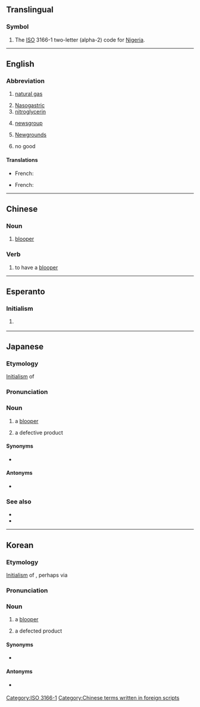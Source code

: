 {{also|-ng|-ոց|.ng|ng|Ng|ng̃|Ng̃}}
{{character info/new|🆖}}
==Translingual==

===Symbol===
{{head|mul|symbol}}

# The [[ISO]] 3166-1 two-letter (alpha-2) code for [[Nigeria]].

[[Category:ISO 3166-1]]

----

==English==

===Abbreviation===
{{rfc-header|Abbreviation}}
{{head|en|abbreviation}}

# {{lb|en|petrochemistry}} [[natural gas]]
# [[nasogastric|Nasogastric]]
# [[nitroglycerin]]
# {{lb|en|Internet}} [[newsgroup]]
# {{lb|en|Internet}} [[Wikipedia:Newgrounds|Newgrounds]]
# {{lb|en|Internet}} no good

====Translations====
{{trans-top|(petrochemistry) natural gas}}
* French: {{t+|fr|GN|m}} {{qualifier|gaz naturel}}
{{trans-mid}}
{{trans-bottom}}

{{trans-top|(Internet) newsgroup}}
* French: {{t+|fr|NG|m}}
{{trans-mid}}
{{trans-bottom}}

{{trans-top|(Internet) Newgrounds}}
{{trans-mid}}
{{trans-bottom}}

----

==Chinese==

===Noun===
{{zh-noun}}

# {{lb|zh|film|television}} [[blooper]]

===Verb===
{{zh-verb}}

# {{lb|zh|film|television}} to have a [[blooper]]

[[Category:Chinese terms written in foreign scripts]]

----

==Esperanto==

===Initialism===
{{head|eo|initialism}}

# {{lb|eo|Internet slang|texting}} {{initialism of|ne gravas||[[it doesn't matter]], it's not important|lang=eo}}

----

==Japanese==

===Etymology===
[[initialism|Initialism]] of {{der|ja|en|no good}}

===Pronunciation===
{{ja-pron|acc=3|エヌジー}}

===Noun===
{{ja-noun|エヌジー}}

# {{lb|ja|film|television}} a [[blooper]]
# {{lb|ja|industry}} a defective product

====Synonyms====
* {{ja-r|不良品|ふりょうひん}} {{lb|ja|industry}}

====Antonyms====
* {{ja-l|OK}} {{lb|ja|industry}}

===See also===
* {{ja-r|エヌ}}
* {{ja-r|ジー}}

----

==Korean==

===Etymology===
[[initialism|Initialism]] of {{der|ko|en|no good}}, perhaps via {{etyl|ja|ko}}

===Pronunciation===
{{ko-ipa|엔지}}

===Noun===
{{ko-noun|hangeul=엔지}}

# {{lb|ko|film|television}} a [[blooper]]
# {{lb|ko|industry}} a defected product

====Synonyms====
* {{ko-l|불량품}} {{lb|ko|industry}}

====Antonyms====
* {{ko-l|OK}} {{lb|ko|industry}}